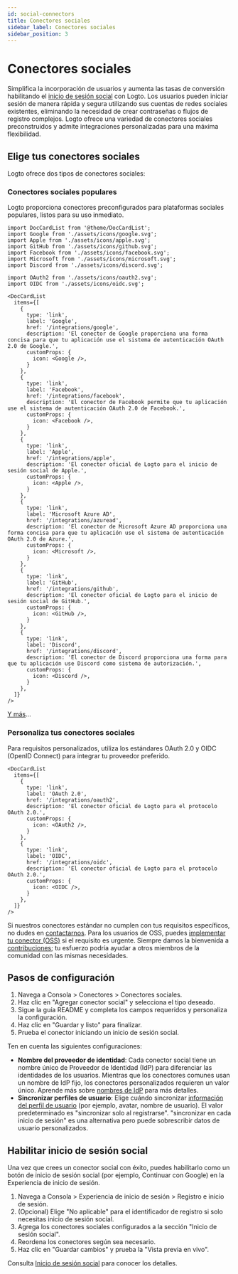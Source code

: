 ```yaml
---
id: social-connectors
title: Conectores sociales
sidebar_label: Conectores sociales
sidebar_position: 3
---
```


# Conectores sociales

Simplifica la incorporación de usuarios y aumenta las tasas de conversión habilitando el [inicio de sesión social](/end-user-flows/sign-up-and-sign-in/social-sign-in) con Logto. Los usuarios pueden iniciar sesión de manera rápida y segura utilizando sus cuentas de redes sociales existentes, eliminando la necesidad de crear contraseñas o flujos de registro complejos. Logto ofrece una variedad de conectores sociales preconstruidos y admite integraciones personalizadas para una máxima flexibilidad.

## Elige tus conectores sociales

Logto ofrece dos tipos de conectores sociales:

### Conectores sociales populares

Logto proporciona conectores preconfigurados para plataformas sociales populares, listos para su uso inmediato.

```mdx-code-block
import DocCardList from '@theme/DocCardList';
import Google from './assets/icons/google.svg';
import Apple from './assets/icons/apple.svg';
import GitHub from './assets/icons/github.svg';
import Facebook from './assets/icons/facebook.svg';
import Microsoft from './assets/icons/microsoft.svg';
import Discord from './assets/icons/discord.svg';

import OAuth2 from './assets/icons/oauth2.svg';
import OIDC from './assets/icons/oidc.svg';

<DocCardList
  items={[
    {
      type: 'link',
      label: 'Google',
      href: '/integrations/google',
      description: 'El conector de Google proporciona una forma concisa para que tu aplicación use el sistema de autenticación OAuth 2.0 de Google.',
      customProps: {
        icon: <Google />,
      }
    },
    {
      type: 'link',
      label: 'Facebook',
      href: '/integrations/facebook',
      description: 'El conector de Facebook permite que tu aplicación use el sistema de autenticación OAuth 2.0 de Facebook.',
      customProps: {
        icon: <Facebook />,
      }
    },
    {
      type: 'link',
      label: 'Apple',
      href: '/integrations/apple',
      description: 'El conector oficial de Logto para el inicio de sesión social de Apple.',
      customProps: {
        icon: <Apple />,
      }
    },
    {
      type: 'link',
      label: 'Microsoft Azure AD',
      href: '/integrations/azuread',
      description: 'El conector de Microsoft Azure AD proporciona una forma concisa para que tu aplicación use el sistema de autenticación OAuth 2.0 de Azure.',
      customProps: {
        icon: <Microsoft />,
      }
    },
    {
      type: 'link',
      label: 'GitHub',
      href: '/integrations/github',
      description: 'El conector oficial de Logto para el inicio de sesión social de GitHub.',
      customProps: {
        icon: <GitHub />,
      }
    },
    {
      type: 'link',
      label: 'Discord',
      href: '/integrations/discord',
      description: 'El conector de Discord proporciona una forma para que tu aplicación use Discord como sistema de autorización.',
      customProps: {
        icon: <Discord />,
      }
    },
  ]}
/>
```

[Y más](/integrations)...

### Personaliza tus conectores sociales

Para requisitos personalizados, utiliza los estándares OAuth 2.0 y OIDC (OpenID Connect) para integrar tu proveedor preferido.

```mdx-code-block
<DocCardList
  items={[
    {
      type: 'link',
      label: 'OAuth 2.0',
      href: '/integrations/oauth2',
      description: 'El conector oficial de Logto para el protocolo OAuth 2.0.',
      customProps: {
        icon: <OAuth2 />,
      }
    },
    {
      type: 'link',
      label: 'OIDC',
      href: '/integrations/oidc',
      description: 'El conector oficial de Logto para el protocolo OAuth 2.0.',
      customProps: {
        icon: <OIDC />,
      }
    },
  ]}
/>
```

Si nuestros conectores estándar no cumplen con tus requisitos específicos, no dudes en [contactarnos](https://logto.productlane.com/roadmap). Para los usuarios de OSS, puedes [implementar tu conector (OSS)](/logto-oss/develop-your-connector/implement-connectors#build-a-social-connector) si el requisito es urgente. Siempre damos la bienvenida a [contribuciones](/logto-oss/contribution); tu esfuerzo podría ayudar a otros miembros de la comunidad con las mismas necesidades.

## Pasos de configuración

1. Navega a <CloudLink to="/connectors/social">Consola > Conectores > Conectores sociales</CloudLink>.
2. Haz clic en "Agregar conector social" y selecciona el tipo deseado.
3. Sigue la guía README y completa los campos requeridos y personaliza la configuración.
4. Haz clic en "Guardar y listo" para finalizar.
5. Prueba el conector iniciando un inicio de sesión social.

Ten en cuenta las siguientes configuraciones:

- **Nombre del proveedor de identidad**: Cada conector social tiene un nombre único de Proveedor de Identidad (IdP) para diferenciar las identidades de los usuarios. Mientras que los conectores comunes usan un nombre de IdP fijo, los conectores personalizados requieren un valor único. Aprende más sobre [nombres de IdP](/connectors/connector-data-structure#target-identity-provider-name) para más detalles.
- **Sincronizar perfiles de usuario**: Elige cuándo sincronizar [información del perfil de usuario](/user-management/user-data#social-identities) (por ejemplo, avatar, nombre de usuario). El valor predeterminado es "sincronizar solo al registrarse". "sincronizar en cada inicio de sesión" es una alternativa pero puede sobrescribir datos de usuario personalizados.

## Habilitar inicio de sesión social

Una vez que crees un conector social con éxito, puedes habilitarlo como un botón de inicio de sesión social (por ejemplo, Continuar con Google) en la Experiencia de inicio de sesión.

1. Navega a <CloudLink to="/sign-in-experience/sign-up-and-sign-in">Consola > Experiencia de inicio de sesión > Registro e inicio de sesión</CloudLink>.
2. (Opcional) Elige "No aplicable" para el identificador de registro si solo necesitas inicio de sesión social.
3. Agrega los conectores sociales configurados a la sección "Inicio de sesión social".
4. Reordena los conectores según sea necesario.
5. Haz clic en "Guardar cambios" y prueba la "Vista previa en vivo".

Consulta [Inicio de sesión social](/end-user-flows/sign-up-and-sign-in/social-sign-in) para conocer los detalles.
